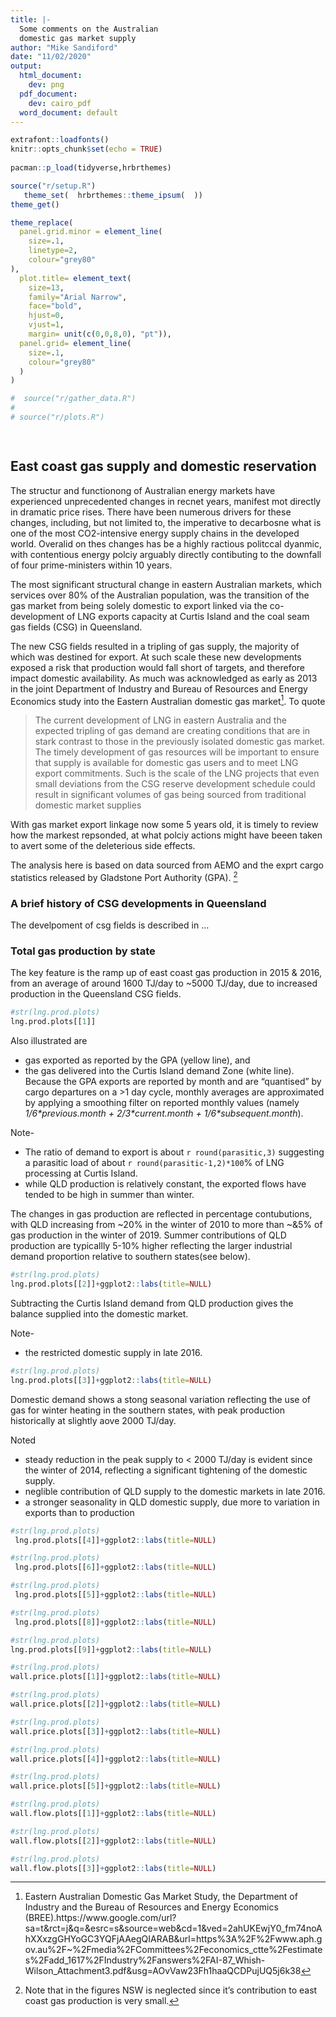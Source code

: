 ```yaml
---
title: |-
  Some comments on the Australian
  domestic gas market supply
author: "Mike Sandiford"
date: "11/02/2020"
output:
  html_document:
    dev: png
  pdf_document:
    dev: cairo_pdf
  word_document: default
---
```


```r
extrafont::loadfonts()
knitr::opts_chunk$set(echo = TRUE)
 
pacman::p_load(tidyverse,hrbrthemes) 
```

```r
  
source("r/setup.R")
   theme_set(  hrbrthemes::theme_ipsum(  ))
theme_get()

theme_replace(
  panel.grid.minor = element_line(
    size=.1,
    linetype=2,
    colour="grey80"
),
  plot.title= element_text(
    size=13,
    family="Arial Narrow",
    face="bold",
    hjust=0,
    vjust=1,
    margin= unit(c(0,0,8,0), "pt")),
  panel.grid= element_line(
    size=.1,
    colour="grey80"
  )
)

#  source("r/gather_data.R")
#    
# source("r/plots.R")

 
```

## East coast gas supply and domestic reservation

The structur and functionong of Australian energy markets have experienced unprecedented changes in recnet years, manifest mot directly in dramatic price rises. There have been numerous drivers for these changes, including, but not limited to, the imperative to decarbosne what is one of the most CO2-intensive energy supply chains in the developed world. Overalid on thes changes has be a highly ractious politccal dyanmic, with contentious energy polciy arguably directly contibuting to the downfall of four prime-ministers within 10 years.

The most significant structural change in eastern Australian markets, which services over 80% of the Australian population, was the transition of the gas market  from being solely domestic to  export linked via the co-development of LNG exports capacity at Curtis Island and the coal seam gas fields (CSG) in Queensland. 

The new CSG fields resulted in a tripling of gas supply, the majority of which was destined for export.  At such scale these new developments exposed a risk that production would fall short of targets, and therefore impact domestic availability. As much was acknowledged as early as 2013 in the joint Department of Industry and Bureau of Resources and Energy Economics study into the Eastern Australian domestic gas market^[Eastern Australian Domestic Gas Market Study, the Department of Industry and the Bureau of Resources and Energy Economics (BREE).https://www.google.com/url?sa=t&rct=j&q=&esrc=s&source=web&cd=1&ved=2ahUKEwjY0_fm74noAhXXxzgGHYoGC3YQFjAAegQIARAB&url=https%3A%2F%2Fwww.aph.gov.au%2F~%2Fmedia%2FCommittees%2Feconomics_ctte%2Festimates%2Fadd_1617%2FIndustry%2Fanswers%2FAI-87_Whish-Wilson_Attachment3.pdf&usg=AOvVaw23Fh1haaQCDPujUQ5j6k38]. To quote

>The current development of LNG in eastern Australia and the expected tripling of gas demand are creating conditions that are in stark contrast to those in the previously isolated domestic gas market. The timely development of gas resources will be important to ensure that supply is available for domestic gas users and to meet LNG export commitments. Such is the scale of the LNG projects that even small deviations from the CSG reserve development schedule could result in significant volumes of gas being sourced from traditional domestic market supplies

With gas market export linkage now some 5 years old, it is timely to review how the markest repsonded, at what polciy  actions might have beeen taken to avert some of the deleterious side effects.

The analysis here is based on data sourced from AEMO and the exprt cargo statistics released by Gladstone Port Authority (GPA).
^[Note that in the figures NSW is neglected since it's contribution to east coast gas production is very small.]
 


### A brief history of CSG developments in Queensland

The develpoment of  csg fields is described in ...


### Total gas production by state


The key feature is the ramp up of east coast gas production in 2015 \& 2016, from an average of around 1600 TJ/day to ~5000 TJ/day, due to increased production in the Queensland CSG fields.

```r
#str(lng.prod.plots)
lng.prod.plots[[1]]
```

Also illustrated are

* gas exported as reported by the GPA (yellow line), and 
*
the gas delivered into the Curtis Island demand Zone (white line). Because the GPA exports are reported by month and are "quantised" by cargo departures on a >1 day cycle, monthly averages are approximated by applying a smoothing filter on reported monthly values (namely  *1/6\*previous.month + 2/3\*current.month + 1/6\*subsequent.month*).

Note-

* The ratio of demand to export is about `r round(parasitic,3) ` suggesting a parasitic load of about `r round(parasitic-1,2)*100`\% of LNG processing at Curtis Island. 
* while QLD production is relatively constant, the exported flows have tended to be high in summer than winter.


The changes in gas production are reflected in  percentage contubutions, with QLD increasing from ~20\% in the winter of 2010 to more than ~&5\% of gas production in the winter of 2019. Summer contributions of QLD production are typicallly 5-10\% higher reflecting the larger industrial demand proportion relative to southern states(see below).

```r
#str(lng.prod.plots)
lng.prod.plots[[2]]+ggplot2::labs(title=NULL)
```

Subtracting the Curtis Island demand from QLD production gives the balance  supplied into the domestic market. 

Note-

* the restricted domestic supply in late 2016.

```r
#str(lng.prod.plots)
lng.prod.plots[[3]]+ggplot2::labs(title=NULL)
```

Domestic demand shows a stong seasonal variation reflecting the  use of gas for winter heating in the southern states, with peak production historically at slightly aove 2000 TJ/day. 

Noted

* steady reduction in the peak supply to < 2000 TJ/day is evident since the winter of 2014, reflecting a significant tightening of the domestic supply.
* neglible contribution of QLD supply to the domestic markets in late 2016.
* a stronger seasonality in QLD domestic supply, due more to variation in exports than to production 



```r
#str(lng.prod.plots)
 lng.prod.plots[[4]]+ggplot2::labs(title=NULL)
```

```r
#str(lng.prod.plots)
 lng.prod.plots[[6]]+ggplot2::labs(title=NULL)
```

```r
#str(lng.prod.plots)
 lng.prod.plots[[5]]+ggplot2::labs(title=NULL)
```


```r
#str(lng.prod.plots)
 lng.prod.plots[[8]]+ggplot2::labs(title=NULL)
```

```r
#str(lng.prod.plots)
lng.prod.plots[[9]]+ggplot2::labs(title=NULL)
```


```r
#str(lng.prod.plots)
wall.price.plots[[1]]+ggplot2::labs(title=NULL)
```

 

```r
#str(lng.prod.plots)
wall.price.plots[[2]]+ggplot2::labs(title=NULL)
```
  
  
```r
#str(lng.prod.plots)
wall.price.plots[[3]]+ggplot2::labs(title=NULL)
```
 
 ```r
#str(lng.prod.plots)
wall.price.plots[[4]]+ggplot2::labs(title=NULL)
```
 
 
 ```r
#str(lng.prod.plots)
wall.price.plots[[5]]+ggplot2::labs(title=NULL)
```

```r
#str(lng.prod.plots)
wall.flow.plots[[1]]+ggplot2::labs(title=NULL)
```


```r
#str(lng.prod.plots)
wall.flow.plots[[2]]+ggplot2::labs(title=NULL)
```

```r
#str(lng.prod.plots)
wall.flow.plots[[3]]+ggplot2::labs(title=NULL)
```
 